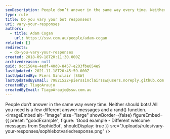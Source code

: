 ```yaml
---
seoDescription: People don’t answer in the same way every time. Neither should bots! All you need is a few different answer messages and a rand() function.
type: rule
title: Do you vary your bot responses?
uri: vary-your-responses
authors:
  - title: Adam Cogan
    url: https://ssw.com.au/people/adam-cogan
related: []
redirects:
  - do-you-vary-your-responses
created: 2018-09-18T20:11:30.000Z
archivedreason: null
guid: 9cc1584e-4edf-40d8-8457-e203fbe054e9
lastUpdated: 2021-11-18T20:45:59.000Z
lastUpdatedBy: Piers Sinclair [SSW]
lastUpdatedByEmail: 79821522+pierssinclairssw@users.noreply.github.com
createdBy: TiagoAraujo
createdByEmail: TiagoAraujo@ssw.com.au
---
```


People don’t answer in the same way every time. Neither should bots! All you need is a few different answer messages and a rand() function.
<imageEmbed
  alt="Image"
  size="large"
  showBorder={false}
  figureEmbed={{
    preset: "goodExample",
    figure: 'Good example - Different welcome messages from SophieBot',
    shouldDisplay: true
  }}
  src="/uploads/rules/vary-your-responses/sophiebotvariedresponse.png"
/>
